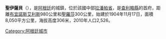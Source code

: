 {{Coord|36|15|S|66|56|W|display=title}}

'''聖伊薩貝'''（{{lang-es|Santa Isabel}}），是[[阿根廷|阿根廷]]的城鎮，位於該國中部[[拉潘帕省|拉潘帕省]]，是[[查利略縣|查利略縣]]的首府，距離[[布宜諾斯艾利斯|布宜諾斯艾利斯]]980公里和[[聖羅莎|聖羅莎]]300公里，始建於1904年11月17日，面積8,050平方公里，海拔高度306米，2010年人口2,526。

{{Argentina-geo-stub}}
[[Category:阿根廷城市|Category:阿根廷城市]]